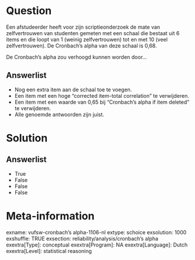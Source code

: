Question
========
Een afstudeerder heeft voor zijn scriptieonderzoek de mate van
zelfvertrouwen van studenten gemeten met een schaal die bestaat uit 6
items en die loopt van 1 (weinig zelfvertrouwen) tot en met 10 (veel
zelfvertrouwen). De Cronbach’s alpha van deze schaal is 0,68.  
  
  
De Cronbach’s alpha zou verhoogd kunnen worden door...

Answerlist
----------
* Nog een extra item aan de schaal toe te voegen.
* Een item met een hoge “corrected item-total correlation” te verwijderen.
* Een item met een waarde van 0,65 bij “Cronbach’s alpha if item deleted”
  te verwijderen.
* Alle genoemde antwoorden zijn juist.

Solution
========










Answerlist
----------
* True
* False
* False
* False

Meta-information
================
exname: vufsw-cronbach's alpha-1106-nl
extype: schoice
exsolution: 1000
exshuffle: TRUE
exsection: reliability/analysis/cronbach's alpha
exextra[Type]: conceptual
exextra[Program]: NA
exextra[Language]: Dutch
exextra[Level]: statistical reasoning

